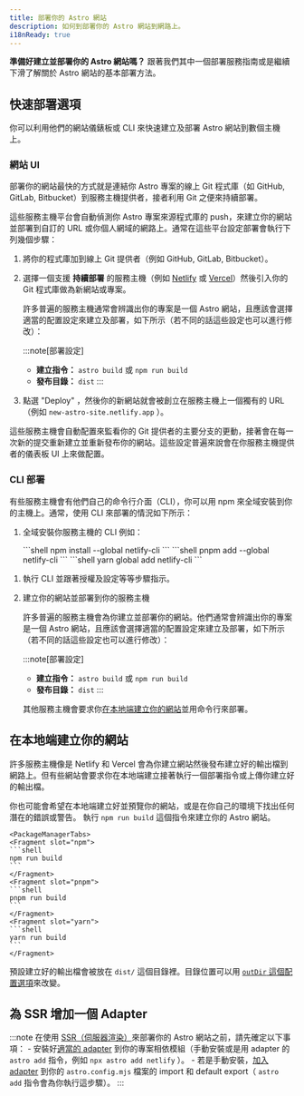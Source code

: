 ```yaml
---
title: 部署你的 Astro 網站
description: 如何到部署你的 Astro 網站到網路上。
i18nReady: true
---
```


**準備好建立並部署你的 Astro 網站嗎？** 跟著我們其中一個部署服務指南或是繼續下滑了解關於 Astro 網站的基本部署方法。

<DeployGuidesNav />

## 快速部署選項

你可以利用他們的網站儀錶板或 CLI 來快速建立及部署 Astro 網站到數個主機上。

### 網站 UI

部署你的網站最快的方式就是連結你 Astro 專案的線上 Git 程式庫（如 GitHub, GitLab, Bitbucket）到服務主機提供者，接者利用 Git 之便來持續部署。

這些服務主機平台會自動偵測你 Astro 專案來源程式庫的 push，來建立你的網站並部署到自訂的 URL 或你個人網域的網路上。通常在這些平台設定部署會執行下列幾個步驟：

1. 將你的程式庫加到線上 Git 提供者（例如 GitHub, GitLab, Bitbucket）。

1. 選擇一個支援 **持續部署** 的服務主機（例如 [Netlify](/zh-tw/guides/deploy/netlify/) 或 [Vercel](/zh-tw/guides/deploy/vercel/)）然後引入你的 Git 程式庫做為新網站或專案。

    許多普遍的服務主機通常會辨識出你的專案是一個 Astro 網站，且應該會選擇適當的配置設定來建立及部署，如下所示（若不同的話這些設定也可以進行修改）：

    :::note[部署設定]
    - **建立指令：** `astro build` 或 `npm run build`
    - **發布目錄：** `dist`
    :::

1. 點選 "Deploy" ，然後你的新網站就會被創立在服務主機上一個獨有的 URL （例如 `new-astro-site.netlify.app` ）。

這些服務主機會自動配置來監看你的 Git 提供者的主要分支的更動，接著會在每一次新的提交重新建立並重新發布你的網站。這些設定普遍來說會在你服務主機提供者的儀表板 UI 上來做配置。

### CLI 部署

有些服務主機會有他們自己的命令行介面（CLI），你可以用 npm 來全域安裝到你的主機上。通常，使用 CLI 來部署的情況如下所示：

1. 全域安裝你服務主機的 CLI 例如：

    <PackageManagerTabs>
    <Fragment slot="npm">
    ```shell
    npm install --global netlify-cli
    ```
    </Fragment>
    <Fragment slot="pnpm">
    ```shell
    pnpm add --global netlify-cli
    ```
    </Fragment>
    <Fragment slot="yarn">
    ```shell
    yarn global add netlify-cli
    ```
    </Fragment>
  </PackageManagerTabs>

1. 執行 CLI 並跟著授權及設定等等步驟指示。

1. 建立你的網站並部署到你的服務主機

    許多普遍的服務主機會為你建立並部署你的網站。他們通常會辨識出你的專案是一個 Astro 網站，且應該會選擇適當的配置設定來建立及部署，如下所示（若不同的話這些設定也可以進行修改）：

    :::note[部署設定]
    - **建立指令：** `astro build` 或 `npm run build`
    - **發布目錄：** `dist`
    :::


    其他服務主機會要求你[在本地端建立你的網站](#在本地端建立你的網站)並用命令行來部署。

## 在本地端建立你的網站

許多服務主機像是 Netlify 和 Vercel 會為你建立網站然後發布建立好的輸出檔到網路上。但有些網站會要求你在本地端建立接著執行一個部署指令或上傳你建立好的輸出檔。

你也可能會希望在本地端建立好並預覽你的網站，或是在你自己的環境下找出任何潛在的錯誤或警告。
執行 `npm run build` 這個指令來建立你的 Astro 網站。

    <PackageManagerTabs>
    <Fragment slot="npm">
    ```shell
    npm run build
    ```
    </Fragment>
    <Fragment slot="pnpm">
    ```shell
    pnpm run build
    ```
    </Fragment>
    <Fragment slot="yarn">
    ```shell
    yarn run build
    ```
    </Fragment>
  </PackageManagerTabs>

預設建立好的輸出檔會被放在 `dist/` 這個目錄裡。目錄位置可以用 [`outDir` 這個配置選項](/zh-tw/reference/configuration-reference/#outdir)來改變。

## 為 SSR 增加一個 Adapter

:::note
在使用 [SSR（伺服器渲染）](/zh-tw/guides/server-side-rendering/)來部署你的 Astro 網站之前，請先確定以下事項：
    - 安裝好[適當的 adapter](/zh-tw/guides/server-side-rendering/) 到你的專案相依模組（手動安裝或是用 adapter 的 `astro add` 指令，例如 `npx astro add netlify` ）。
    - 若是手動安裝，[加入 adapter](/zh-tw/reference/configuration-reference/#integrations) 到你的 `astro.config.mjs` 檔案的 import 和 default export（ `astro add` 指令會為你執行這步驟）。
:::

